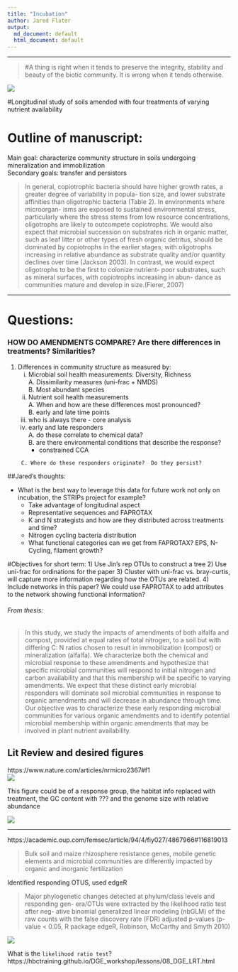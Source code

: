 ```yaml
---
title: "Incubation"
author: Jared Flater
output:
  md_document: default
  html_document: default
---
```

****
>#A thing is right when it tends to preserve the integrity, stability and beauty of the biotic community. It is wrong when it tends otherwise.

![](./images/giphy.gif)

#Longitudinal study of soils amended with four treatments of varying nutrient availability

# Outline of manuscript:  
Main goal: characterize community structure in soils undergoing mineralization and immobilization    
Secondary goals: transfer and persistors

>In general, copiotrophic bacteria should have higher
growth rates, a greater degree of variability in popula-
tion size, and lower substrate affinities than oligotrophic
bacteria (Table 2). In environments where microorgan-
isms are exposed to sustained environmental stress,
particularly where the stress stems from low resource
concentrations, oligotrophs are likely to outcompete
copiotrophs. We would also expect that microbial
succession on substrates rich in organic matter, such as
leaf litter or other types of fresh organic detritus, should
be dominated by copiotrophs in the earlier stages, with
oligotrophs increasing in relative abundance as substrate
quality and/or quantity declines over time (Jackson
2003). In contrast, we would expect oligotrophs to be the
first to colonize nutrient-
poor substrates, such as
mineral surfaces, with copiotrophs increasing in abun-
dance as communities mature and develop in size.(Fierer, 2007)    

****

# Questions:

### HOW DO AMENDMENTS COMPARE? Are there differences in treatments? Similarities?
1. Differences in community structure as measured by:   
    i) Microbial soil health measurements:  Diversity, Richness   
        A. Dissimilarity measures (uni-frac + NMDS)    
        B. Most abundant species    
    ii) Nutrient soil health measurements   
        A. When and how are these differences most pronounced?       
        B. early and late time points    
    iii) who is always there - core analysis       
    iiii) early and late responders       
        A. do these correlate to chemical data?     
        B. are there environmental conditions that describe the response?        
            + constrained CCA     
            
        C. Where do these responders originate?  Do they persist?        



##Jared's thoughts:

* What is the best way to leverage this data for future work not only on incubation, the STRIPs project for example? 
    + Take advantage of longitudinal aspect
    + Representative sequences and FAPROTAX
    + K and N strategists and how are they distributed across treatments and time? 
    + Nitrogen cycling bacteria distribution 
    + What functional categories can we get from FAPROTAX? EPS, N-Cycling, filament growth?

#Objectives for short term:
1) Use Jin's rep OTUs to construct a tree
2) Use uni-frac for ordinations for the paper
3) Cluster with uni-frac vs. bray-curtis, will capture more information regarding how the OTUs are related. 
4) Include networks in this paper? We could use FAPROTAX to add attributes to the network showing functional information?

###### From thesis:
>In this study, we study the impacts of amendments of both alfalfa and compost, provided at
equal rates of total nitrogen, to a soil but with differing C: N ratios chosen to result in
immobilization (compost) or mineralization (alfalfa). We characterize both the chemical and
microbial response to these amendments and hypothesize that specific microbial
communities will respond to initial nitrogen and carbon availability and that this membership
will be specific to varying amendments. We expect that these distinct early microbial
responders will dominate soil microbial communities in response to organic amendments and
will decrease in abundance through time. Our objective was to characterize these early
responding microbial communities for various organic amendments and to identify potential
microbial membership within organic amendments that may be involved in plant nutrient
availability.

## Lit Review and desired figures   
https://www.nature.com/articles/nrmicro2367#f1    
![](./images/nrmicro2367-f1.jpg)   

 
This figure could be of a response group, the habitat info replaced with treatment, the GC content with ??? and the genome size with relative abundance

![](./images/nrmicro2367-f4.jpg)  

****    

https://academic.oup.com/femsec/article/94/4/fiy027/4867966#116819013 

>Bulk soil and maize rhizosphere resistance genes, mobile genetic elements and microbial communities are differently impacted by organic and inorganic fertilization      

Identified responding OTUS, used edgeR

>Major phylogenetic changes detected at phylum/class levels and responding gen-
era/OTUs were extracted by the likelihood ratio test after neg-
ative binomial generalized linear modeling (nbGLM) of the raw
counts with the false discovery rate (FDR) adjusted
p-values (p-value < 0.05, R package edgeR, Robinson, McCarthy and Smyth 2010)                  

![](./images/fiy027fig4.jpeg)   

What is the `likelihood ratio test`?   
https://hbctraining.github.io/DGE_workshop/lessons/08_DGE_LRT.html